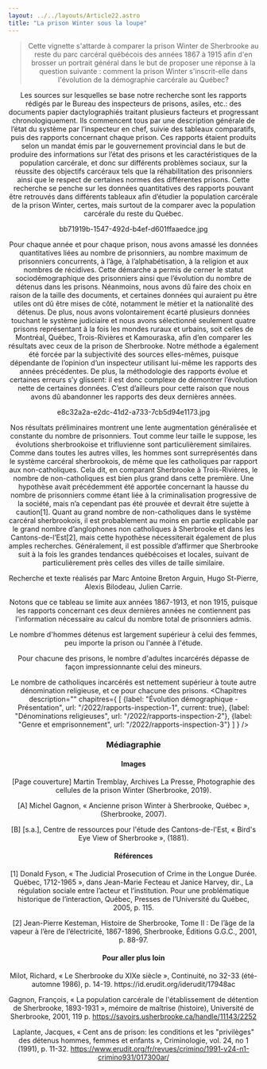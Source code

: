 ```yaml
---
layout: ../../layouts/Article22.astro
title: "La prison Winter sous la loupe"
---
```


<Header titre="La prison Winter sous la loupe" image="/assets/img/a1a0662a-c730-4c07-9203-2593a9c37633.jpg"/>
  
<Text>
   <blockquote>Cette vignette s'attarde à comparer la prison Winter de Sherbrooke au reste du parc carcéral québécois des années 1867 à 1915 afin d'en brosser un portrait général dans le but de proposer une réponse à la question suivante : comment la prison Winter s'inscrit-elle dans l'évolution de la démographie carcérale au Québec?</blockquote>

Les sources sur lesquelles se base notre recherche sont les rapports rédigés par le Bureau des inspecteurs de prisons, asiles, etc.: des documents papier dactylographiés traitant plusieurs facteurs et progressant chronologiquement. Ils commencent tous par une description générale de l’état du système par l’inspecteur en chef, suivie des tableaux comparatifs, puis des rapports concernant chaque prison. Ces rapports étaient produits selon un mandat émis par le gouvernement provincial dans le but de produire des informations sur l’état des prisons et les caractéristiques de la population carcérale, et donc sur différents problèmes sociaux, sur la réussite des objectifs carcéraux tels que la réhabilitation des prisonniers ainsi que le respect de certaines normes des différentes prisons. Cette recherche se penche sur les données quantitatives des rapports pouvant être retrouvés dans différents tableaux afin d’étudier la population carcérale de la prison Winter, certes, mais surtout de la comparer avec la population carcérale du reste du Québec.

bb71919b-1547-492d-b4ef-d601ffaaedce.jpg

Pour chaque année et pour chaque prison, nous avons amassé les données quantitatives liées au nombre de prisonniers, au nombre maximum de prisonniers concurrents, à l’âge, à l’alphabétisation, à la religion et aux nombres de récidives. Cette démarche a permis de cerner le statut sociodémographique des prisonniers ainsi que l’évolution du nombre de détenus dans les prisons. Néanmoins, nous avons dû faire des choix en raison de la taille des documents, et certaines données qui auraient pu être utiles ont dû être mises de côté, notamment le métier et la nationalité des détenus. De plus, nous avons volontairement écarté plusieurs données touchant le système judiciaire et nous avons sélectionné seulement quatre prisons représentant à la fois les mondes ruraux et urbains, soit celles de Montréal, Québec, Trois-Rivières et Kamouraska, afin d’en comparer les résultats avec ceux de la prison de Sherbrooke. Notre méthode a également été forcée par la subjectivité des sources elles-mêmes, puisque dépendante de l’opinion d’un inspecteur utilisant lui-même les rapports des années précédentes. De plus, la méthodologie des rapports évolue et certaines erreurs s’y glissent: il est donc complexe de démontrer l’évolution nette de certaines données. C’est d’ailleurs pour cette raison que nous avons dû abandonner les rapports des deux dernières années.

e8c32a2a-e2dc-41d2-a733-7cb5d94e1173.jpg

Nos résultats préliminaires montrent une lente augmentation généralisée et constante du nombre de prisonniers. Tout comme leur taille le suppose, les évolutions sherbrookoise et trifluvienne sont particulièrement similaires. Comme dans toutes les autres villes, les hommes sont surreprésentés dans le système carcéral sherbrookois, de même que les catholiques par rapport aux non-catholiques. Cela dit, en comparant Sherbrooke à Trois-Rivières, le nombre de non-catholiques est bien plus grand dans cette première. Une hypothèse avait précédemment été apportée concernant la hausse du nombre de prisonniers comme étant liée à la criminalisation progressive de la société, mais n’a cependant pas été prouvée et devrait être sujette à caution[1]. Quant au grand nombre de non-catholiques dans le système carcéral sherbrookois, il est probablement au moins en partie explicable par le grand nombre d’anglophones non catholiques à Sherbrooke et dans les Cantons-de-l’Est[2], mais cette hypothèse nécessiterait également de plus amples recherches. Généralement, il est possible d’affirmer que Sherbrooke suit à la fois les grandes tendances québécoises et locales, suivant de particulièrement près celles des villes de taille similaire.

Recherche et texte réalisés par Marc Antoine Breton Arguin, Hugo St-Pierre, Alexis Bilodeau, Julien Carrie.

<div class="flourish-embed flourish-chart" data-src="visualisation/12854460"><script src="https://public.flourish.studio/resources/embed.js"></script></div>

Notons que ce tableau se limite aux années 1867-1913, et non 1915, puisque les rapports concernant ces deux dernières années ne contiennent pas l'information nécessaire au calcul du nombre total de prisonniers admis.

<div class="flourish-embed flourish-chart" data-src="visualisation/12854552"><script src="https://public.flourish.studio/resources/embed.js"></script></div>

Le nombre d'hommes détenus est largement supérieur à celui des femmes, peu importe la prison ou l'année à l'étude.

<div class="flourish-embed flourish-chart" data-src="visualisation/12854616"><script src="https://public.flourish.studio/resources/embed.js"></script></div>

Pour chacune des prisons, le nombre d'adultes incarcérés dépasse de façon impressionnante celui des mineurs.

<div class="flourish-embed flourish-chart" data-src="visualisation/12854646"><script src="https://public.flourish.studio/resources/embed.js"></script></div>

Le nombre de catholiques incarcérés est nettement supérieur à toute autre dénomination religieuse, et ce pour chacune des prisons.
</Text>
<Chapitres 
  description=""
  chapitres={
    [
      {label: "Évolution démographique - Présentation", url: "/2022/rapports-inspection-1", current: true},
      {label: "Dénominations religieuses", url: "/2022/rapports-inspection-2"},
      {label: "Genre et emprisonnement", url: "/2022/rapports-inspection-3"}
    ]
  }
/>

<div class="p-24 py-12 text-sm bg-gray-400">
  <h3>Médiagraphie</h3>
<h4>Images</h4>
[Page couverture] Martin Tremblay, Archives La Presse, Photographie des cellules de la prison Winter (Sherbrooke, 2019).

[A] Michel Gagnon, « Ancienne prison Winter à Sherbrooke, Québec », (Sherbrooke, 2007).

[B] [s.a.], Centre de ressources pour l'étude des Cantons-de-l'Est, « Bird's Eye View of Sherbrooke », (1881).

<h4>Références</h4>
[1] Donald Fyson, « The Judicial Prosecution of Crime in the Longue Durée. Québec, 1712-1965 », dans Jean-Marie Fecteau et Janice Harvey, dir., La régulation sociale entre l’acteur et l’institution. Pour une problématique historique de l’interaction, Québec, Presses de l’Université du Québec, 2005, p. 115.

[2] Jean-Pierre Kesteman, Histoire de Sherbrooke, Tome II : De l’âge de la vapeur à l’ère de l’électricité, 1867-1896, Sherbrooke, Éditions G.G.C., 2001, p. 88-97.

<h4>Pour aller plus loin</h4>
Milot, Richard, « Le Sherbrooke du XIXe siècle », Continuité, no 32-33 (été-automne 1986), p. 14-19. https://id.erudit.org/iderudit/17948ac 

Gagnon, François, « La population carcérale de l'établissement de détention de Sherbrooke, 1893-1931 », mémoire de maîtrise (histoire), Université de Sherbrooke, 2001, 119 p. https://savoirs.usherbrooke.ca/handle/11143/2252 

Laplante, Jacques, « Cent ans de prison: les conditions et les "privilèges" des détenus hommes, femmes et enfants », Criminologie, vol. 24, no 1 (1991), p. 11-32. https://www.erudit.org/fr/revues/crimino/1991-v24-n1-crimino931/017300ar/

</div>